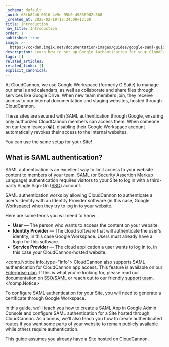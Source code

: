 ```yaml
---
_schema: default
_uuid: 68fb82b6-6016-4e5e-95b0-49856982c368
_created_at: 2025-02-19T12:34:09+13:00
title: Introduction
nav_title: Introduction
order: 1
published: true
image: >-
  https://cc-dam.imgix.net/documentation/images/guides/google-saml-guide/CloudCannon-Documentation-Google-SAML-Guide.png
description: Learn how to set up Google Authentication for your CloudCannon Sites.
tags: []
related_articles:
related_links: []
explicit_canonical:
---
```

At CloudCannon, we use Google Workspace (formerly G Suite) to manage our emails and calendars, as well as collaborate and share files through services like Google Drive. When new team members join, they receive access to our internal documentation and staging websites, hosted through CloudCannon.

These sites are secured with SAML authentication through Google, ensuring only authorized CloudCannon members can access them. When someone on our team leaves (😭), disabling their Google Workspace account automatically revokes their access to the internal websites.

You can use the same setup for your Site!

## What is SAML authentication?

SAML authentication is an excellent way to limit access to your website content to members of your team. SAML (or Security Assertion Markup Language) authentication requires visitors to your Site to log in with a third-party Single Sign-On ([SSO](/documentation/articles/what-is-sso-saml/)) account.

SAML authentication works by allowing CloudCannon to authenticate a user's identity with an Identity Provider software (in this case, Google Workspace) when they try to log in to your website.

Here are some terms you will need to know:

* **User** — The person who wants to access the content on your website.
* **Identity Provider** — The cloud software that will authenticate the user’s identity, in this case Google Workspace. Users must already have a login for this software.
* **Service Provider** — The cloud application a user wants to log in to, in this case your CloudCannon-hosted website.

<comp.Notice info_type="info">
  CloudCannon also supports SAML authentication for CloudCannon app access. This feature is available on our [Enterprise plan](/pricing/). If this is what you're looking for, please read our documentation on [SSO/SAML](/documentation/articles/what-is-sso-saml/) or reach out to our friendly [support team](/support/).
</comp.Notice>

To configure SAML authentication for your Site, you will need to generate a certificate through Google Workspace.

In this guide, we'll teach you how to create a SAML App in Google Admin Console and configure SAML authentication for a Site hosted through CloudCannon. As a bonus, we'll also teach you how to create authenticated routes if you want some parts of your website to remain publicly available while others require authentication.

This guide assumes you already have a Site hosted on CloudCannon.